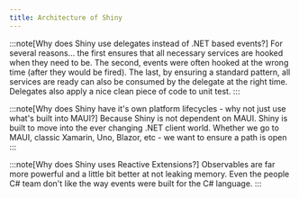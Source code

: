 ```yaml
---
title: Architecture of Shiny
---
```


:::note[Why does Shiny use delegates instead of .NET based events?]
For several reasons... the first ensures that all necessary services are hooked when they need to be.  The second, events 
were often hooked at the wrong time (after they would be fired).  The last, by ensuring a standard pattern, all services are ready can also 
be consumed by the delegate at the right time.  Delegates also apply a nice clean piece of code to unit test.
:::

:::note[Why does Shiny have it's own platform lifecycles - why not just use what's built into MAUI?]
Because Shiny is not dependent on MAUI.  Shiny is built to move into the ever changing .NET client world.  Whether we go to MAUI, 
classic Xamarin, Uno, Blazor, etc - we want to ensure a path is open
:::

:::note[Why does Shiny uses Reactive Extensions?]
Observables are far more powerful and a little bit better at not leaking memory.  Even the people C# team don't like the way events were built for the C#
language.
:::